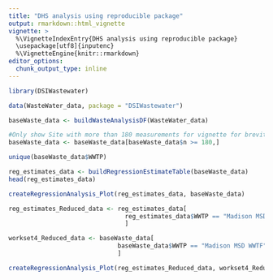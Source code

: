 ```yaml
---
title: "DHS analysis using reproducible package"
output: rmarkdown::html_vignette
vignette: >
  %\VignetteIndexEntry{DHS analysis using reproducible package}
  \usepackage[utf8]{inputenc}
  %\VignetteEngine{knitr::rmarkdown}
editor_options: 
  chunk_output_type: inline
---
```


```r
library(DSIWastewater)
```


```r
data(WasteWater_data, package = "DSIWastewater")

baseWaste_data <- buildWasteAnalysisDF(WasteWater_data)

#Only show Site with more than 180 measurements for vignette for brevity
baseWaste_data <- baseWaste_data[baseWaste_data$n >= 180,]

unique(baseWaste_data$WWTP)
```


```r
reg_estimates_data <- buildRegressionEstimateTable(baseWaste_data)
head(reg_estimates_data)
```


```r
createRegressionAnalysis_Plot(reg_estimates_data, baseWaste_data)
```

```r
reg_estimates_Reduced_data <- reg_estimates_data[
                                reg_estimates_data$WWTP == "Madison MSD WWTF",
                                ]

workset4_Reduced_data <- baseWaste_data[
                              baseWaste_data$WWTP == "Madison MSD WWTF",
                              ]

createRegressionAnalysis_Plot(reg_estimates_Reduced_data, workset4_Reduced_data)
```
